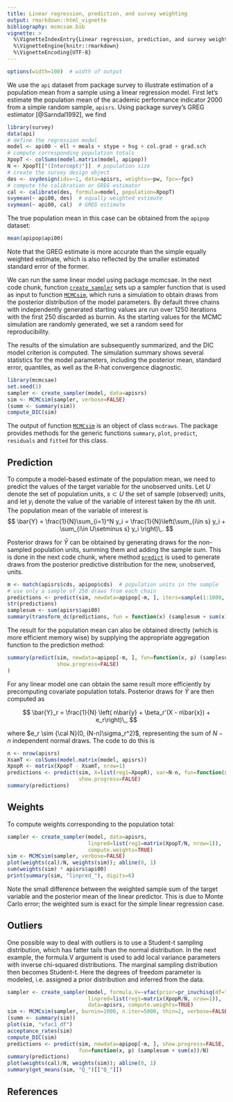 ---
title: Linear regression, prediction, and survey weighting
output: rmarkdown::html_vignette
bibliography: mcmcsae.bib
vignette: >
  %\VignetteIndexEntry{Linear regression, prediction, and survey weighting}
  %\VignetteEngine{knitr::rmarkdown}
  %\VignetteEncoding{UTF-8}
---

```{r, echo=FALSE}
options(width=100)  # width of output
```


We use the `api` dataset from package survey to illustrate estimation of a population mean from a sample using a linear regression model.
First let's estimate the population mean of the academic performance indicator 2000
from a simple random sample, `apisrs`. Using package survey's GREG estimator [@Sarndal1992], we find

```{r, message=FALSE}
library(survey)
data(api)
# define the regression model
model <- api00 ~ ell + meals + stype + hsg + col.grad + grad.sch
# compute corresponding population totals
XpopT <- colSums(model.matrix(model, apipop))
N <- XpopT[["(Intercept)"]]  # population size
# create the survey design object
des <- svydesign(ids=~1, data=apisrs, weights=~pw, fpc=~fpc)
# compute the calibration or GREG estimator
cal <- calibrate(des, formula=model, population=XpopT)
svymean(~ api00, des)  # equally weighted estimate
svymean(~ api00, cal)  # GREG estimate
```

The true population mean in this case can be obtained from the `apipop` dataset:
```{r}
mean(apipop$api00)
```
Note that the GREG estimate is more accurate than the simple equally weighted estimate, which is also reflected by the smaller estimated standard error of the former.

We can run the same linear model using package mcmcsae.
In the next code chunk, function [`create_sampler`](../html/create_sampler.html) sets up a sampler function that is used as input to function
[`MCMCsim`](../html/MCMCsim.html), which runs a simulation to obtain draws from the posterior distribution of the model parameters. By default three chains with independently
generated starting values are run over 1250 iterations with the first 250 discarded as burnin.
As the starting values for the MCMC simulation are randomly generated, we set a random seed for reproducibility.

The results of the simulation are subsequently summarized,
and the DIC model criterion is computed. The simulation summary shows several statistics for the model parameters,
including the posterior mean, standard error, quantiles, as
well as the R-hat convergence diagnostic.

```{r, message=FALSE}
library(mcmcsae)
set.seed(1)
sampler <- create_sampler(model, data=apisrs)
sim <- MCMCsim(sampler, verbose=FALSE)
(summ <- summary(sim))
compute_DIC(sim)
```

The output of function [`MCMCsim`](../html/MCMCsim.html) is
an object of class `mcdraws`.
The package provides methods for the generic functions `summary`, `plot`, `predict`, `residuals` and `fitted` for this class.


## Prediction

To compute a model-based estimate of the population mean, we
need to predict the values of the target variable for the unobserved units.
Let $U$ denote the set of population units, $s \subset U$ the set of sample (observed) units, and let $y_i$ denote the
value of the variable of interest taken by the $i$th unit.
The population mean of the variable of interest is
$$
\bar{Y} = \frac{1}{N}\sum_{i=1}^N y_i = \frac{1}{N}\left(\sum_{i\in s} y_i + \sum_{i\in U\setminus s} y_i \right)\,.
$$

Posterior draws for $\bar{Y}$ can be obtained by generating draws for the non-sampled
population units, summing them and adding the sample sum.
This is done in the next code chunk, where method
[`predict`](../html/predict.mcdraws.html) is used to generate
draws from the posterior predictive distribution for the new,
unobserved, units.
```{r}
m <- match(apisrs$cds, apipop$cds)  # population units in the sample
# use only a sample of 250 draws from each chain
predictions <- predict(sim, newdata=apipop[-m, ], iters=sample(1:1000, 250), show.progress=FALSE)
str(predictions)
samplesum <- sum(apisrs$api00)
summary(transform_dc(predictions, fun = function(x) (samplesum + sum(x))/N))
```
The result for the population mean can also be obtained directly (which is more efficient memory wise) by supplying
the appropriate aggregation function to the prediction method:
```{r}
summary(predict(sim, newdata=apipop[-m, ], fun=function(x, p) (samplesum + sum(x))/N,
                show.progress=FALSE)
)
```

For any linear model one can obtain the same result more efficiently by precomputing covariate population totals.
Posterior draws for $\bar{Y}$ are then computed as

$$
\bar{Y}_r = \frac{1}{N} \left( n\bar{y} + \beta_r'(X - n\bar{x}) + e_r\right)\,,
$$

where $e_r \sim {\cal N}(0, (N-n)\sigma_r^2)$, representing the sum of $N-n$ independent normal draws. The code to do this is

```{r}
n <- nrow(apisrs)
XsamT <- colSums(model.matrix(model, apisrs))
XpopR <- matrix(XpopT - XsamT, nrow=1)
predictions <- predict(sim, X=list(reg1=XpopR), var=N-n, fun=function(x, p) (samplesum + x)/N,
                       show.progress=FALSE)
summary(predictions)
```


## Weights

To compute weights corresponding to the population total:

```{r, fig.width=4, fig.height=4, fig.align="center"}
sampler <- create_sampler(model, data=apisrs,
                          linpred=list(reg1=matrix(XpopT/N, nrow=1)),
                          compute.weights=TRUE)
sim <- MCMCsim(sampler, verbose=FALSE)
plot(weights(cal)/N, weights(sim)); abline(0, 1)
sum(weights(sim) * apisrs$api00)
print(summary(sim, "linpred_"), digits=6)
```

Note the small difference between the weighted sample sum of the target variable
and the posterior mean of the linear predictor. This is due to Monte Carlo error;
the weighted sum is exact for the simple linear regression case.


## Outliers

One possible way to deal with outliers is to use a Student-t sampling distribution, which has fatter tails than the normal distribution.
In the next example, the formula.V argument is used to add local variance parameters with inverse chi-squared distributions.
The marginal sampling distribution then becomes Student-t. Here the degrees of freedom parameter is modeled, i.e. assigned a
prior distribution and inferred from the data.
```{r, fig.width=4, fig.height=4, fig.align="center", message=FALSE}
sampler <- create_sampler(model, formula.V=~vfac(prior=pr_invchisq(df="modeled")),
                          linpred=list(reg1=matrix(XpopR/N, nrow=1)),
                          data=apisrs, compute.weights=TRUE)
sim <- MCMCsim(sampler, burnin=1000, n.iter=5000, thin=2, verbose=FALSE)
(summ <- summary(sim))
plot(sim, "vfac1_df")
acceptance_rates(sim)
compute_DIC(sim)
predictions <- predict(sim, newdata=apipop[-m, ], show.progress=FALSE,
                       fun=function(x, p) (samplesum + sum(x))/N)
summary(predictions)
plot(weights(cal)/N, weights(sim)); abline(0, 1)
summary(get_means(sim, "Q_")[["Q_"]])
```

## References
